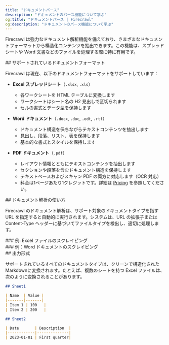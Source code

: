 ```yaml
---
title: "ドキュメントパース"
description: "ドキュメントのパース機能について学ぶ"
og:title: "ドキュメントパース | Firecrawl"
og:description: "ドキュメントのパース機能について学ぶ"
---
```



Firecrawl は強力なドキュメント解析機能を備えており、さまざまなドキュメントフォーマットから構造化コンテンツを抽出できます。この機能は、スプレッドシートや Word 文書などのファイルを処理する際に特に有用です。


<div id="supported-document-formats">
  ## サポートされているドキュメントフォーマット
</div>

Firecrawl は現在、以下のドキュメントフォーマットをサポートしています：

- **Excel スプレッドシート**（`.xlsx`, `.xls`）
  - 各ワークシートを HTML テーブルに変換します
  - ワークシートはシート名の H2 見出しで区切られます
  - セルの書式とデータ型を保持します

- **Word ドキュメント**（`.docx`, `.doc`, `.odt`, `.rtf`）
  - ドキュメント構造を保ちながらテキストコンテンツを抽出します
  - 見出し、段落、リスト、表を保持します
  - 基本的な書式とスタイルを保持します

- **PDF ドキュメント**（`.pdf`）
  - レイアウト情報とともにテキストコンテンツを抽出します
  - セクションや段落を含むドキュメント構造を保持します
  - テキストベースおよびスキャン PDF の両方に対応します（OCR 対応）
  - 料金は1ページあたり1クレジットです。詳細は [Pricing](https://docs.firecrawl.dev/pricing) を参照してください。

<div id="how-to-use-document-parsing">
  ## ドキュメント解析の使い方
</div>

Firecrawl のドキュメント解析は、サポート対象のドキュメントタイプを指す URL を指定すると自動的に実行されます。システムは、URL の拡張子または Content-Type ヘッダーに基づいてファイルタイプを検出し、適切に処理します。

<div id="example-scraping-an-excel-file">
  ### 例: Excel ファイルのスクレイピング
</div>

<ScrapeXLSX />

<div id="example-scraping-a-word-document">
  ### 例：Word ドキュメントのスクレイピング
</div>

<ScrapeDocument />

<div id="output-format">
  ## 出力形式
</div>

サポートされているすべてのドキュメントタイプは、クリーンで構造化されたMarkdownに変換されます。たとえば、複数のシートを持つ Excel ファイルは、次のように変換されることがあります。

```markdown
## Sheet1

| Name  | Value |
|-------|-------|
| Item 1 | 100   |
| Item 2 | 200   |

## Sheet2

| Date       | Description  |
|------------|--------------|
| 2023-01-01 | First quarter|
```
